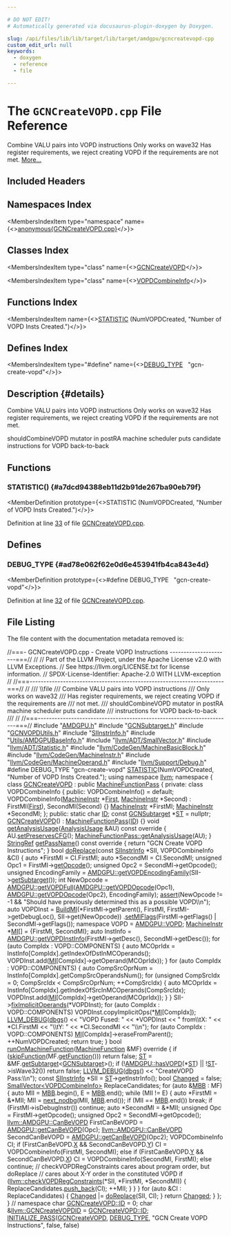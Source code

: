 ```yaml
---

# DO NOT EDIT!
# Automatically generated via docusaurus-plugin-doxygen by Doxygen.

slug: /api/files/lib/lib/target/lib/target/amdgpu/gcncreatevopd-cpp
custom_edit_url: null
keywords:
  - doxygen
  - reference
  - file

---
```





# The `GCNCreateVOPD.cpp` File Reference

<DoxygenPage pluginConfig={pluginConfig}>

Combine VALU pairs into VOPD instructions Only works on wave32 Has register requirements, we reject creating VOPD if the requirements are not met. <a href="#details">More...</a>

## Included Headers

<IncludesList>
<IncludesListItem
  filePath="AMDGPU.h"
  permalink="/docs/api/files/lib/lib/target/lib/target/amdgpu/amdgpu-h"
  isLocal="true" />
<IncludesListItem
  filePath="GCNSubtarget.h"
  permalink="/docs/api/files/lib/lib/target/lib/target/amdgpu/gcnsubtarget-h"
  isLocal="true" />
<IncludesListItem
  filePath="GCNVOPDUtils.h"
  permalink="/docs/api/files/lib/lib/target/lib/target/amdgpu/gcnvopdutils-h"
  isLocal="true" />
<IncludesListItem
  filePath="SIInstrInfo.h"
  permalink="/docs/api/files/lib/lib/target/lib/target/amdgpu/siinstrinfo-h"
  isLocal="true" />
<IncludesListItem
  filePath="Utils/AMDGPUBaseInfo.h"
  permalink="/docs/api/files/lib/lib/target/lib/target/amdgpu/lib/target/amdgpu/utils/amdgpubaseinfo-h"
  isLocal="true" />
<IncludesListItem
  filePath="llvm/ADT/SmallVector.h"
  permalink="/docs/api/files/include/include/llvm/include/llvm/adt/smallvector-h"
  isLocal="true" />
<IncludesListItem
  filePath="llvm/ADT/Statistic.h"
  permalink="/docs/api/files/include/include/llvm/include/llvm/adt/statistic-h"
  isLocal="true" />
<IncludesListItem
  filePath="llvm/CodeGen/MachineBasicBlock.h"
  permalink="/docs/api/files/include/include/llvm/include/llvm/codegen/machinebasicblock-h"
  isLocal="true" />
<IncludesListItem
  filePath="llvm/CodeGen/MachineInstr.h"
  permalink="/docs/api/files/include/include/llvm/include/llvm/codegen/machineinstr-h"
  isLocal="true" />
<IncludesListItem
  filePath="llvm/CodeGen/MachineOperand.h"
  permalink="/docs/api/files/include/include/llvm/include/llvm/codegen/machineoperand-h"
  isLocal="true" />
<IncludesListItem
  filePath="llvm/Support/Debug.h"
  permalink="/docs/api/files/include/include/llvm/include/llvm/support/debug-h"
  isLocal="true" />
</IncludesList>

## Namespaces Index

<MembersIndex>

<MembersIndexItem
  type="namespace"
  name={<><a href="/docs/api/namespaces/anonymous-gcncreatevopd-cpp-">anonymous&#123;GCNCreateVOPD.cpp&#125;</a></>}>
</MembersIndexItem>

</MembersIndex>

## Classes Index

<MembersIndex>

<MembersIndexItem
  type="class"
  name={<><a href="/docs/api/classes/anonymous-namespace-gcncreatevopd-cpp-/gcncreatevopd">GCNCreateVOPD</a></>}>
</MembersIndexItem>

<MembersIndexItem
  type="class"
  name={<><a href="/docs/api/classes/anonymous-namespace-gcncreatevopd-cpp-/gcncreatevopd/vopdcombineinfo">VOPDCombineInfo</a></>}>
</MembersIndexItem>

</MembersIndex>

## Functions Index

<MembersIndex>

<MembersIndexItem
  name={<><a href="#a7dcd94388eb11d2b91de267ba90eb79f">STATISTIC</a> (NumVOPDCreated, &quot;Number of VOPD Insts Created.&quot;)</>}>
</MembersIndexItem>

</MembersIndex>

## Defines Index

<MembersIndex>

<MembersIndexItem
  type="#define"
  name={<><a href="#ad78e062f62e0d6e453941fb4ca843e4d">DEBUG&#95;TYPE</a>&nbsp;&nbsp;&nbsp;&quot;gcn-create-vopd&quot;</>}>
</MembersIndexItem>

</MembersIndex>

## Description {#details}

Combine VALU pairs into VOPD instructions Only works on wave32 Has register requirements, we reject creating VOPD if the requirements are not met.

shouldCombineVOPD mutator in postRA machine scheduler puts candidate instructions for VOPD back-to-back

<SectionDefinition>

## Functions

### STATISTIC() {#a7dcd94388eb11d2b91de267ba90eb79f}

<MemberDefinition
  prototype={<>STATISTIC (NumVOPDCreated, &quot;Number of VOPD Insts Created.&quot;)</>}>

Definition at line <a href="#l00033">33</a> of file <a href="/docs/api/files/lib/lib/target/lib/target/amdgpu/gcncreatevopd-cpp">GCNCreateVOPD.cpp</a>.
</MemberDefinition>

</SectionDefinition>

<SectionDefinition>

## Defines

### DEBUG&#95;TYPE {#ad78e062f62e0d6e453941fb4ca843e4d}

<MemberDefinition
  prototype={<>#define DEBUG&#95;TYPE&nbsp;&nbsp;&nbsp;&quot;gcn-create-vopd&quot;</>}>

Definition at line <a href="#l00032">32</a> of file <a href="/docs/api/files/lib/lib/target/lib/target/amdgpu/gcncreatevopd-cpp">GCNCreateVOPD.cpp</a>.
</MemberDefinition>

</SectionDefinition>

## File Listing

The file content with the documentation metadata removed is:

<ProgramListing>

<Link id="l00001" /><CodeLine lineNumber="1"><Highlight kind="comment">//===- GCNCreateVOPD.cpp - Create VOPD Instructions ----------------------===//</Highlight><Highlight kind="normal"></Highlight></CodeLine>
<Link id="l00002" /><CodeLine lineNumber="2"><Highlight kind="normal"></Highlight><Highlight kind="comment">//</Highlight><Highlight kind="normal"></Highlight></CodeLine>
<Link id="l00003" /><CodeLine lineNumber="3"><Highlight kind="normal"></Highlight><Highlight kind="comment">// Part of the LLVM Project, under the Apache License v2.0 with LLVM Exceptions.</Highlight><Highlight kind="normal"></Highlight></CodeLine>
<Link id="l00004" /><CodeLine lineNumber="4"><Highlight kind="normal"></Highlight><Highlight kind="comment">// See https://llvm.org/LICENSE.txt for license information.</Highlight><Highlight kind="normal"></Highlight></CodeLine>
<Link id="l00005" /><CodeLine lineNumber="5"><Highlight kind="normal"></Highlight><Highlight kind="comment">// SPDX-License-Identifier: Apache-2.0 WITH LLVM-exception</Highlight><Highlight kind="normal"></Highlight></CodeLine>
<Link id="l00006" /><CodeLine lineNumber="6"><Highlight kind="normal"></Highlight><Highlight kind="comment">//</Highlight><Highlight kind="normal"></Highlight></CodeLine>
<Link id="l00007" /><CodeLine lineNumber="7"><Highlight kind="normal"></Highlight><Highlight kind="comment">//===----------------------------------------------------------------------===//</Highlight><Highlight kind="normal"></Highlight></CodeLine>
<Link id="l00008" /><CodeLine lineNumber="8"><Highlight kind="normal"></Highlight><Highlight kind="comment">//</Highlight><Highlight kind="comment"></Highlight></CodeLine>
<Link id="l00009" /><CodeLine lineNumber="9"><Highlight kind="comment">/// \\file</Highlight></CodeLine>
<Link id="l00010" /><CodeLine lineNumber="10"><Highlight kind="comment">/// Combine VALU pairs into VOPD instructions</Highlight></CodeLine>
<Link id="l00011" /><CodeLine lineNumber="11"><Highlight kind="comment">/// Only works on wave32</Highlight></CodeLine>
<Link id="l00012" /><CodeLine lineNumber="12"><Highlight kind="comment">/// Has register requirements, we reject creating VOPD if the requirements are</Highlight></CodeLine>
<Link id="l00013" /><CodeLine lineNumber="13"><Highlight kind="comment">/// not met.</Highlight></CodeLine>
<Link id="l00014" /><CodeLine lineNumber="14"><Highlight kind="comment">/// shouldCombineVOPD mutator in postRA machine scheduler puts candidate</Highlight></CodeLine>
<Link id="l00015" /><CodeLine lineNumber="15"><Highlight kind="comment">/// instructions for VOPD back-to-back</Highlight></CodeLine>
<Link id="l00016" /><CodeLine lineNumber="16"><Highlight kind="comment">///</Highlight><Highlight kind="normal"></Highlight></CodeLine>
<Link id="l00017" /><CodeLine lineNumber="17"><Highlight kind="normal"></Highlight><Highlight kind="comment">//</Highlight><Highlight kind="normal"></Highlight></CodeLine>
<Link id="l00018" /><CodeLine lineNumber="18"><Highlight kind="normal"></Highlight><Highlight kind="comment">//===----------------------------------------------------------------------===//</Highlight><Highlight kind="normal"></Highlight></CodeLine>
<Link id="l00019" /><CodeLine lineNumber="19"><Highlight kind="normal"></Highlight></CodeLine>
<Link id="l00020" /><CodeLine lineNumber="20"><Highlight kind="normal"></Highlight><Highlight kind="preprocessor">#include &quot;<a href="/docs/api/files/lib/lib/target/lib/target/amdgpu/amdgpu-h">AMDGPU.h</a>&quot;</Highlight><Highlight kind="normal"></Highlight></CodeLine>
<Link id="l00021" /><CodeLine lineNumber="21"><Highlight kind="normal"></Highlight><Highlight kind="preprocessor">#include &quot;<a href="/docs/api/files/lib/lib/target/lib/target/amdgpu/gcnsubtarget-h">GCNSubtarget.h</a>&quot;</Highlight><Highlight kind="normal"></Highlight></CodeLine>
<Link id="l00022" /><CodeLine lineNumber="22"><Highlight kind="normal"></Highlight><Highlight kind="preprocessor">#include &quot;<a href="/docs/api/files/lib/lib/target/lib/target/amdgpu/gcnvopdutils-h">GCNVOPDUtils.h</a>&quot;</Highlight><Highlight kind="normal"></Highlight></CodeLine>
<Link id="l00023" /><CodeLine lineNumber="23"><Highlight kind="normal"></Highlight><Highlight kind="preprocessor">#include &quot;<a href="/docs/api/files/lib/lib/target/lib/target/amdgpu/siinstrinfo-h">SIInstrInfo.h</a>&quot;</Highlight><Highlight kind="normal"></Highlight></CodeLine>
<Link id="l00024" /><CodeLine lineNumber="24"><Highlight kind="normal"></Highlight><Highlight kind="preprocessor">#include &quot;<a href="/docs/api/files/lib/lib/target/lib/target/amdgpu/lib/target/amdgpu/utils/amdgpubaseinfo-h">Utils/AMDGPUBaseInfo.h</a>&quot;</Highlight><Highlight kind="normal"></Highlight></CodeLine>
<Link id="l00025" /><CodeLine lineNumber="25"><Highlight kind="normal"></Highlight><Highlight kind="preprocessor">#include &quot;<a href="/docs/api/files/include/include/llvm/include/llvm/adt/smallvector-h">llvm/ADT/SmallVector.h</a>&quot;</Highlight><Highlight kind="normal"></Highlight></CodeLine>
<Link id="l00026" /><CodeLine lineNumber="26"><Highlight kind="normal"></Highlight><Highlight kind="preprocessor">#include &quot;<a href="/docs/api/files/include/include/llvm/include/llvm/adt/statistic-h">llvm/ADT/Statistic.h</a>&quot;</Highlight><Highlight kind="normal"></Highlight></CodeLine>
<Link id="l00027" /><CodeLine lineNumber="27"><Highlight kind="normal"></Highlight><Highlight kind="preprocessor">#include &quot;<a href="/docs/api/files/include/include/llvm/include/llvm/codegen/machinebasicblock-h">llvm/CodeGen/MachineBasicBlock.h</a>&quot;</Highlight><Highlight kind="normal"></Highlight></CodeLine>
<Link id="l00028" /><CodeLine lineNumber="28"><Highlight kind="normal"></Highlight><Highlight kind="preprocessor">#include &quot;<a href="/docs/api/files/include/include/llvm/include/llvm/codegen/machineinstr-h">llvm/CodeGen/MachineInstr.h</a>&quot;</Highlight><Highlight kind="normal"></Highlight></CodeLine>
<Link id="l00029" /><CodeLine lineNumber="29"><Highlight kind="normal"></Highlight><Highlight kind="preprocessor">#include &quot;<a href="/docs/api/files/include/include/llvm/include/llvm/codegen/machineoperand-h">llvm/CodeGen/MachineOperand.h</a>&quot;</Highlight><Highlight kind="normal"></Highlight></CodeLine>
<Link id="l00030" /><CodeLine lineNumber="30"><Highlight kind="normal"></Highlight><Highlight kind="preprocessor">#include &quot;<a href="/docs/api/files/include/include/llvm/include/llvm/support/debug-h">llvm/Support/Debug.h</a>&quot;</Highlight><Highlight kind="normal"></Highlight></CodeLine>
<Link id="l00031" /><CodeLine lineNumber="31"><Highlight kind="normal"></Highlight></CodeLine>
<Link id="l00032" /><CodeLine lineNumber="32" lineLink="#ad78e062f62e0d6e453941fb4ca843e4d"><Highlight kind="normal"></Highlight><Highlight kind="preprocessor">#define DEBUG&#95;TYPE &quot;gcn-create-vopd&quot;</Highlight><Highlight kind="normal"></Highlight></CodeLine>
<Link id="l00033" /><CodeLine lineNumber="33" lineLink="#a7dcd94388eb11d2b91de267ba90eb79f"><Highlight kind="normal"><a href="/docs/api/files/include/include/llvm/include/llvm/adt/statistic-h/#ad6117415b93e5675d5a6c8e1855b3b2f">STATISTIC</a>(NumVOPDCreated, </Highlight><Highlight kind="stringliteral">&quot;Number of VOPD Insts Created.&quot;</Highlight><Highlight kind="normal">);</Highlight></CodeLine>
<Link id="l00034" /><CodeLine lineNumber="34"><Highlight kind="normal"></Highlight></CodeLine>
<Link id="l00035" /><CodeLine lineNumber="35"><Highlight kind="normal"></Highlight><Highlight kind="keyword">using namespace </Highlight><Highlight kind="normal"><a href="/docs/api/namespaces/llvm">llvm</a>;</Highlight></CodeLine>
<Link id="l00036" /><CodeLine lineNumber="36"><Highlight kind="normal"></Highlight></CodeLine>
<Link id="l00037" /><CodeLine lineNumber="37" lineLink="/docs/api/namespaces/anonymous-gcncreatevopd-cpp-"><Highlight kind="normal"></Highlight><Highlight kind="keyword">namespace </Highlight><Highlight kind="normal">&#123;</Highlight></CodeLine>
<Link id="l00038" /><CodeLine lineNumber="38"><Highlight kind="normal"></Highlight></CodeLine>
<Link id="l00039" /><CodeLine lineNumber="39" lineLink="/docs/api/classes/anonymous-namespace-gcncreatevopd-cpp-/gcncreatevopd"><Highlight kind="normal"></Highlight><Highlight kind="keyword">class </Highlight><Highlight kind="normal"><a href="/docs/api/classes/anonymous-namespace-gcncreatevopd-cpp-/gcncreatevopd/#add80bfcdf91e74b9f9d0b3ac2a498dbe">GCNCreateVOPD</a> : </Highlight><Highlight kind="keyword">public</Highlight><Highlight kind="normal"> <a href="/docs/api/classes/llvm/machinefunctionpass/#a29c81d2386f4a727c6d33413807530c8">MachineFunctionPass</a> &#123;</Highlight></CodeLine>
<Link id="l00040" /><CodeLine lineNumber="40"><Highlight kind="normal"></Highlight><Highlight kind="keyword">private</Highlight><Highlight kind="normal">:</Highlight></CodeLine>
<Link id="l00041" /><CodeLine lineNumber="41"><Highlight kind="normal">    </Highlight><Highlight kind="keyword">class </Highlight><Highlight kind="normal">VOPDCombineInfo &#123;</Highlight></CodeLine>
<Link id="l00042" /><CodeLine lineNumber="42"><Highlight kind="normal">    </Highlight><Highlight kind="keyword">public</Highlight><Highlight kind="normal">:</Highlight></CodeLine>
<Link id="l00043" /><CodeLine lineNumber="43"><Highlight kind="normal">      VOPDCombineInfo() = </Highlight><Highlight kind="keywordflow">default</Highlight><Highlight kind="normal">;</Highlight></CodeLine>
<Link id="l00044" /><CodeLine lineNumber="44"><Highlight kind="normal">      VOPDCombineInfo(<a href="/docs/api/classes/llvm/machineinstr">MachineInstr</a> &#42;<a href="/docs/api/namespaces/llvm/#a9eb4f5b98b70ee4fab9614ed58282c1fa7fb55ed0b7a30342ba6da306428cae04">First</a>, <a href="/docs/api/classes/llvm/machineinstr">MachineInstr</a> &#42;Second)</Highlight></CodeLine>
<Link id="l00045" /><CodeLine lineNumber="45"><Highlight kind="normal">          : FirstMI(<a href="/docs/api/namespaces/llvm/#a9eb4f5b98b70ee4fab9614ed58282c1fa7fb55ed0b7a30342ba6da306428cae04">First</a>), SecondMI(Second) &#123;&#125;</Highlight></CodeLine>
<Link id="l00046" /><CodeLine lineNumber="46"><Highlight kind="normal"></Highlight></CodeLine>
<Link id="l00047" /><CodeLine lineNumber="47"><Highlight kind="normal">      <a href="/docs/api/classes/llvm/machineinstr">MachineInstr</a> &#42;FirstMI;</Highlight></CodeLine>
<Link id="l00048" /><CodeLine lineNumber="48"><Highlight kind="normal">      <a href="/docs/api/classes/llvm/machineinstr">MachineInstr</a> &#42;SecondMI;</Highlight></CodeLine>
<Link id="l00049" /><CodeLine lineNumber="49"><Highlight kind="normal">    &#125;;</Highlight></CodeLine>
<Link id="l00050" /><CodeLine lineNumber="50"><Highlight kind="normal"></Highlight></CodeLine>
<Link id="l00051" /><CodeLine lineNumber="51"><Highlight kind="normal"></Highlight><Highlight kind="keyword">public</Highlight><Highlight kind="normal">:</Highlight></CodeLine>
<Link id="l00052" /><CodeLine lineNumber="52" lineLink="/docs/api/classes/anonymous-namespace-gcncreatevopd-cpp-/gcncreatevopd/#a54226b19fa6d4421b6c4607b0b8d9d86"><Highlight kind="normal">  </Highlight><Highlight kind="keyword">static</Highlight><Highlight kind="normal"> </Highlight><Highlight kind="keywordtype">char</Highlight><Highlight kind="normal"> <a href="/docs/api/classes/anonymous-namespace-gcncreatevopd-cpp-/gcncreatevopd/#a54226b19fa6d4421b6c4607b0b8d9d86">ID</a>;</Highlight></CodeLine>
<Link id="l00053" /><CodeLine lineNumber="53" lineLink="/docs/api/classes/anonymous-namespace-gcncreatevopd-cpp-/gcncreatevopd/#a69658641e471ce126bc99def3d63207d"><Highlight kind="normal">  </Highlight><Highlight kind="keyword">const</Highlight><Highlight kind="normal"> <a href="/docs/api/classes/llvm/gcnsubtarget">GCNSubtarget</a> &#42;<a href="/docs/api/classes/anonymous-namespace-gcncreatevopd-cpp-/gcncreatevopd/#a69658641e471ce126bc99def3d63207d">ST</a> = </Highlight><Highlight kind="keyword">nullptr</Highlight><Highlight kind="normal">;</Highlight></CodeLine>
<Link id="l00054" /><CodeLine lineNumber="54"><Highlight kind="normal"></Highlight></CodeLine>
<Link id="l00055" /><CodeLine lineNumber="55" lineLink="/docs/api/classes/anonymous-namespace-gcncreatevopd-cpp-/gcncreatevopd/#add80bfcdf91e74b9f9d0b3ac2a498dbe"><Highlight kind="normal">  <a href="/docs/api/classes/anonymous-namespace-gcncreatevopd-cpp-/gcncreatevopd/#add80bfcdf91e74b9f9d0b3ac2a498dbe">GCNCreateVOPD</a>() : <a href="/docs/api/classes/llvm/machinefunctionpass/#a29c81d2386f4a727c6d33413807530c8">MachineFunctionPass</a>(<a href="/docs/api/classes/anonymous-namespace-gcncreatevopd-cpp-/gcncreatevopd/#a54226b19fa6d4421b6c4607b0b8d9d86">ID</a>) &#123;&#125;</Highlight></CodeLine>
<Link id="l00056" /><CodeLine lineNumber="56"><Highlight kind="normal"></Highlight></CodeLine>
<Link id="l00057" /><CodeLine lineNumber="57" lineLink="/docs/api/classes/anonymous-namespace-gcncreatevopd-cpp-/gcncreatevopd/#ae4c82190d5071dc67b65c0f8294a0388"><Highlight kind="normal">  </Highlight><Highlight kind="keywordtype">void</Highlight><Highlight kind="normal"> <a href="/docs/api/classes/anonymous-namespace-gcncreatevopd-cpp-/gcncreatevopd/#ae4c82190d5071dc67b65c0f8294a0388">getAnalysisUsage</a>(<a href="/docs/api/classes/llvm/analysisusage">AnalysisUsage</a> &amp;AU)</Highlight><Highlight kind="keyword"> const override </Highlight><Highlight kind="normal">&#123;</Highlight></CodeLine>
<Link id="l00058" /><CodeLine lineNumber="58"><Highlight kind="normal">    AU.<a href="/docs/api/classes/llvm/analysisusage/#af11a6ebf7ab3c388234cb6d5378439a3">setPreservesCFG</a>();</Highlight></CodeLine>
<Link id="l00059" /><CodeLine lineNumber="59"><Highlight kind="normal">    <a href="/docs/api/classes/llvm/machinefunctionpass/#a864fd57b4304ef933b3281d0ef85a88e">MachineFunctionPass::getAnalysisUsage</a>(AU);</Highlight></CodeLine>
<Link id="l00060" /><CodeLine lineNumber="60"><Highlight kind="normal">  &#125;</Highlight></CodeLine>
<Link id="l00061" /><CodeLine lineNumber="61"><Highlight kind="normal"></Highlight></CodeLine>
<Link id="l00062" /><CodeLine lineNumber="62" lineLink="/docs/api/classes/anonymous-namespace-gcncreatevopd-cpp-/gcncreatevopd/#aa315cce87cf7adf8195258b9ceeda99d"><Highlight kind="normal">  <a href="/docs/api/classes/llvm/stringref">StringRef</a> <a href="/docs/api/classes/anonymous-namespace-gcncreatevopd-cpp-/gcncreatevopd/#aa315cce87cf7adf8195258b9ceeda99d">getPassName</a>()</Highlight><Highlight kind="keyword"> const override </Highlight><Highlight kind="normal">&#123;</Highlight></CodeLine>
<Link id="l00063" /><CodeLine lineNumber="63"><Highlight kind="normal">    </Highlight><Highlight kind="keywordflow">return</Highlight><Highlight kind="normal"> </Highlight><Highlight kind="stringliteral">&quot;GCN Create VOPD Instructions&quot;</Highlight><Highlight kind="normal">;</Highlight></CodeLine>
<Link id="l00064" /><CodeLine lineNumber="64"><Highlight kind="normal">  &#125;</Highlight></CodeLine>
<Link id="l00065" /><CodeLine lineNumber="65"><Highlight kind="normal"></Highlight></CodeLine>
<Link id="l00066" /><CodeLine lineNumber="66" lineLink="/docs/api/classes/anonymous-namespace-gcncreatevopd-cpp-/gcncreatevopd/#afc677780cbd237adfee6dd02bf20541f"><Highlight kind="normal">  </Highlight><Highlight kind="keywordtype">bool</Highlight><Highlight kind="normal"> <a href="/docs/api/classes/anonymous-namespace-gcncreatevopd-cpp-/gcncreatevopd/#afc677780cbd237adfee6dd02bf20541f">doReplace</a>(</Highlight><Highlight kind="keyword">const</Highlight><Highlight kind="normal"> <a href="/docs/api/classes/llvm/siinstrinfo">SIInstrInfo</a> &#42;SII, VOPDCombineInfo &amp;CI) &#123;</Highlight></CodeLine>
<Link id="l00067" /><CodeLine lineNumber="67"><Highlight kind="normal">    </Highlight><Highlight kind="keyword">auto</Highlight><Highlight kind="normal"> &#42;FirstMI = CI.FirstMI;</Highlight></CodeLine>
<Link id="l00068" /><CodeLine lineNumber="68"><Highlight kind="normal">    </Highlight><Highlight kind="keyword">auto</Highlight><Highlight kind="normal"> &#42;SecondMI = CI.SecondMI;</Highlight></CodeLine>
<Link id="l00069" /><CodeLine lineNumber="69"><Highlight kind="normal">    </Highlight><Highlight kind="keywordtype">unsigned</Highlight><Highlight kind="normal"> Opc1 = FirstMI-&gt;<a href="/docs/api/classes/llvm/machineinstr/#a0363204b5fbab08a46f5a7cd7f376f78">getOpcode</a>();</Highlight></CodeLine>
<Link id="l00070" /><CodeLine lineNumber="70"><Highlight kind="normal">    </Highlight><Highlight kind="keywordtype">unsigned</Highlight><Highlight kind="normal"> Opc2 = SecondMI-&gt;getOpcode();</Highlight></CodeLine>
<Link id="l00071" /><CodeLine lineNumber="71"><Highlight kind="normal">    </Highlight><Highlight kind="keywordtype">unsigned</Highlight><Highlight kind="normal"> EncodingFamily =</Highlight></CodeLine>
<Link id="l00072" /><CodeLine lineNumber="72"><Highlight kind="normal">        <a href="/docs/api/namespaces/llvm/amdgpu/#a650f83cf47bc47f9286b006e65eb4ba4">AMDGPU::getVOPDEncodingFamily</a>(SII-&gt;<a href="/docs/api/classes/llvm/siinstrinfo/#a6e46b1324c854b961e52b00f4d16573c">getSubtarget</a>());</Highlight></CodeLine>
<Link id="l00073" /><CodeLine lineNumber="73"><Highlight kind="normal">    </Highlight><Highlight kind="keywordtype">int</Highlight><Highlight kind="normal"> NewOpcode =</Highlight></CodeLine>
<Link id="l00074" /><CodeLine lineNumber="74"><Highlight kind="normal">        <a href="/docs/api/namespaces/llvm/amdgpu/#a72741e790a9064b40d5668e79d8fc38a">AMDGPU::getVOPDFull</a>(<a href="/docs/api/namespaces/llvm/amdgpu/#a5079de0e4b3493921d87dcee10f44253">AMDGPU::getVOPDOpcode</a>(Opc1),</Highlight></CodeLine>
<Link id="l00075" /><CodeLine lineNumber="75"><Highlight kind="normal">                            <a href="/docs/api/namespaces/llvm/amdgpu/#a5079de0e4b3493921d87dcee10f44253">AMDGPU::getVOPDOpcode</a>(Opc2), EncodingFamily);</Highlight></CodeLine>
<Link id="l00076" /><CodeLine lineNumber="76"><Highlight kind="normal">    <a href="/docs/api/files/lib/lib/target/lib/target/amdgpu/silowercontrolflow-cpp/#a4868c5d81c5ccc98c47aeab6244346a0">assert</a>(NewOpcode != -1 &amp;&amp;</Highlight></CodeLine>
<Link id="l00077" /><CodeLine lineNumber="77"><Highlight kind="normal">           </Highlight><Highlight kind="stringliteral">&quot;Should have previously determined this as a possible VOPD\\n&quot;</Highlight><Highlight kind="normal">);</Highlight></CodeLine>
<Link id="l00078" /><CodeLine lineNumber="78"><Highlight kind="normal"></Highlight></CodeLine>
<Link id="l00079" /><CodeLine lineNumber="79"><Highlight kind="normal">    </Highlight><Highlight kind="keyword">auto</Highlight><Highlight kind="normal"> VOPDInst = <a href="/docs/api/namespaces/llvm/#a17e04afcf0c5efeb0eb6a9a45287b5e4">BuildMI</a>(&#42;FirstMI-&gt;getParent(), FirstMI,</Highlight></CodeLine>
<Link id="l00080" /><CodeLine lineNumber="80"><Highlight kind="normal">                            FirstMI-&gt;getDebugLoc(), SII-&gt;get(NewOpcode))</Highlight></CodeLine>
<Link id="l00081" /><CodeLine lineNumber="81"><Highlight kind="normal">                        .<a href="/docs/api/classes/llvm/machineinstrbuilder/#adf25b569ca308aacc819a2331626ed5d">setMIFlags</a>(FirstMI-&gt;getFlags() | SecondMI-&gt;getFlags());</Highlight></CodeLine>
<Link id="l00082" /><CodeLine lineNumber="82"><Highlight kind="normal"></Highlight></CodeLine>
<Link id="l00083" /><CodeLine lineNumber="83"><Highlight kind="normal">    </Highlight><Highlight kind="keyword">namespace </Highlight><Highlight kind="normal">VOPD = <a href="/docs/api/namespaces/llvm/amdgpu/vopd">AMDGPU::VOPD</a>;</Highlight></CodeLine>
<Link id="l00084" /><CodeLine lineNumber="84"><Highlight kind="normal">    <a href="/docs/api/classes/llvm/machineinstr">MachineInstr</a> &#42;<a href="/docs/api/files/lib/lib/codegen/lib/codegen/globalisel/irtranslator-cpp/#abe44dfdea65b4f7e11e0a608ab708b76">MI</a>&#91;&#93; = &#123;FirstMI, SecondMI&#125;;</Highlight></CodeLine>
<Link id="l00085" /><CodeLine lineNumber="85"><Highlight kind="normal">    </Highlight><Highlight kind="keyword">auto</Highlight><Highlight kind="normal"> InstInfo =</Highlight></CodeLine>
<Link id="l00086" /><CodeLine lineNumber="86"><Highlight kind="normal">        <a href="/docs/api/namespaces/llvm/amdgpu/#ac8cf6481479c40f15c819868c13c7d97">AMDGPU::getVOPDInstInfo</a>(FirstMI-&gt;getDesc(), SecondMI-&gt;getDesc());</Highlight></CodeLine>
<Link id="l00087" /><CodeLine lineNumber="87"><Highlight kind="normal"></Highlight></CodeLine>
<Link id="l00088" /><CodeLine lineNumber="88"><Highlight kind="normal">    </Highlight><Highlight kind="keywordflow">for</Highlight><Highlight kind="normal"> (</Highlight><Highlight kind="keyword">auto</Highlight><Highlight kind="normal"> CompIdx : VOPD::COMPONENTS) &#123;</Highlight></CodeLine>
<Link id="l00089" /><CodeLine lineNumber="89"><Highlight kind="normal">      </Highlight><Highlight kind="keyword">auto</Highlight><Highlight kind="normal"> MCOprIdx = InstInfo&#91;CompIdx&#93;.getIndexOfDstInMCOperands();</Highlight></CodeLine>
<Link id="l00090" /><CodeLine lineNumber="90"><Highlight kind="normal">      VOPDInst.add(<a href="/docs/api/files/lib/lib/codegen/lib/codegen/globalisel/irtranslator-cpp/#abe44dfdea65b4f7e11e0a608ab708b76">MI</a>&#91;CompIdx&#93;-&gt;getOperand(MCOprIdx));</Highlight></CodeLine>
<Link id="l00091" /><CodeLine lineNumber="91"><Highlight kind="normal">    &#125;</Highlight></CodeLine>
<Link id="l00092" /><CodeLine lineNumber="92"><Highlight kind="normal"></Highlight></CodeLine>
<Link id="l00093" /><CodeLine lineNumber="93"><Highlight kind="normal">    </Highlight><Highlight kind="keywordflow">for</Highlight><Highlight kind="normal"> (</Highlight><Highlight kind="keyword">auto</Highlight><Highlight kind="normal"> CompIdx : VOPD::COMPONENTS) &#123;</Highlight></CodeLine>
<Link id="l00094" /><CodeLine lineNumber="94"><Highlight kind="normal">      </Highlight><Highlight kind="keyword">auto</Highlight><Highlight kind="normal"> CompSrcOprNum = InstInfo&#91;CompIdx&#93;.getCompSrcOperandsNum();</Highlight></CodeLine>
<Link id="l00095" /><CodeLine lineNumber="95"><Highlight kind="normal">      </Highlight><Highlight kind="keywordflow">for</Highlight><Highlight kind="normal"> (</Highlight><Highlight kind="keywordtype">unsigned</Highlight><Highlight kind="normal"> CompSrcIdx = 0; CompSrcIdx &lt; CompSrcOprNum; ++CompSrcIdx) &#123;</Highlight></CodeLine>
<Link id="l00096" /><CodeLine lineNumber="96"><Highlight kind="normal">        </Highlight><Highlight kind="keyword">auto</Highlight><Highlight kind="normal"> MCOprIdx = InstInfo&#91;CompIdx&#93;.getIndexOfSrcInMCOperands(CompSrcIdx);</Highlight></CodeLine>
<Link id="l00097" /><CodeLine lineNumber="97"><Highlight kind="normal">        VOPDInst.add(<a href="/docs/api/files/lib/lib/codegen/lib/codegen/globalisel/irtranslator-cpp/#abe44dfdea65b4f7e11e0a608ab708b76">MI</a>&#91;CompIdx&#93;-&gt;getOperand(MCOprIdx));</Highlight></CodeLine>
<Link id="l00098" /><CodeLine lineNumber="98"><Highlight kind="normal">      &#125;</Highlight></CodeLine>
<Link id="l00099" /><CodeLine lineNumber="99"><Highlight kind="normal">    &#125;</Highlight></CodeLine>
<Link id="l00100" /><CodeLine lineNumber="100"><Highlight kind="normal"></Highlight></CodeLine>
<Link id="l00101" /><CodeLine lineNumber="101"><Highlight kind="normal">    SII-&gt;<a href="/docs/api/classes/llvm/siinstrinfo/#ac76905a82cf568afc14dd95691c867f0">fixImplicitOperands</a>(&#42;VOPDInst);</Highlight></CodeLine>
<Link id="l00102" /><CodeLine lineNumber="102"><Highlight kind="normal">    </Highlight><Highlight kind="keywordflow">for</Highlight><Highlight kind="normal"> (</Highlight><Highlight kind="keyword">auto</Highlight><Highlight kind="normal"> CompIdx : VOPD::COMPONENTS)</Highlight></CodeLine>
<Link id="l00103" /><CodeLine lineNumber="103"><Highlight kind="normal">      VOPDInst.copyImplicitOps(&#42;<a href="/docs/api/files/lib/lib/codegen/lib/codegen/globalisel/irtranslator-cpp/#abe44dfdea65b4f7e11e0a608ab708b76">MI</a>&#91;CompIdx&#93;);</Highlight></CodeLine>
<Link id="l00104" /><CodeLine lineNumber="104"><Highlight kind="normal"></Highlight></CodeLine>
<Link id="l00105" /><CodeLine lineNumber="105"><Highlight kind="normal">    <a href="/docs/api/files/include/include/llvm/include/llvm/support/debug-h/#a196897517069dda1bdb549e24468f7d7">LLVM&#95;DEBUG</a>(<a href="/docs/api/namespaces/llvm/#a7c46c742c31be54870e2038048e6b391">dbgs</a>() &lt;&lt; </Highlight><Highlight kind="stringliteral">&quot;VOPD Fused: &quot;</Highlight><Highlight kind="normal"> &lt;&lt; &#42;VOPDInst &lt;&lt; </Highlight><Highlight kind="stringliteral">&quot; from\\tX: &quot;</Highlight><Highlight kind="normal"></Highlight></CodeLine>
<Link id="l00106" /><CodeLine lineNumber="106"><Highlight kind="normal">                      &lt;&lt; &#42;CI.FirstMI &lt;&lt; </Highlight><Highlight kind="stringliteral">&quot;\\tY: &quot;</Highlight><Highlight kind="normal"> &lt;&lt; &#42;CI.SecondMI &lt;&lt; </Highlight><Highlight kind="stringliteral">&quot;\\n&quot;</Highlight><Highlight kind="normal">);</Highlight></CodeLine>
<Link id="l00107" /><CodeLine lineNumber="107"><Highlight kind="normal"></Highlight></CodeLine>
<Link id="l00108" /><CodeLine lineNumber="108"><Highlight kind="normal">    </Highlight><Highlight kind="keywordflow">for</Highlight><Highlight kind="normal"> (</Highlight><Highlight kind="keyword">auto</Highlight><Highlight kind="normal"> CompIdx : VOPD::COMPONENTS)</Highlight></CodeLine>
<Link id="l00109" /><CodeLine lineNumber="109"><Highlight kind="normal">      <a href="/docs/api/files/lib/lib/codegen/lib/codegen/globalisel/irtranslator-cpp/#abe44dfdea65b4f7e11e0a608ab708b76">MI</a>&#91;CompIdx&#93;-&gt;eraseFromParent();</Highlight></CodeLine>
<Link id="l00110" /><CodeLine lineNumber="110"><Highlight kind="normal"></Highlight></CodeLine>
<Link id="l00111" /><CodeLine lineNumber="111"><Highlight kind="normal">    ++NumVOPDCreated;</Highlight></CodeLine>
<Link id="l00112" /><CodeLine lineNumber="112"><Highlight kind="normal">    </Highlight><Highlight kind="keywordflow">return</Highlight><Highlight kind="normal"> </Highlight><Highlight kind="keyword">true</Highlight><Highlight kind="normal">;</Highlight></CodeLine>
<Link id="l00113" /><CodeLine lineNumber="113"><Highlight kind="normal">  &#125;</Highlight></CodeLine>
<Link id="l00114" /><CodeLine lineNumber="114"><Highlight kind="normal"></Highlight></CodeLine>
<Link id="l00115" /><CodeLine lineNumber="115" lineLink="/docs/api/classes/anonymous-namespace-gcncreatevopd-cpp-/gcncreatevopd/#adf788b42829ee3420f6efa016dd27281"><Highlight kind="normal">  </Highlight><Highlight kind="keywordtype">bool</Highlight><Highlight kind="normal"> <a href="/docs/api/classes/anonymous-namespace-gcncreatevopd-cpp-/gcncreatevopd/#adf788b42829ee3420f6efa016dd27281">runOnMachineFunction</a>(<a href="/docs/api/classes/llvm/machinefunction">MachineFunction</a> &amp;MF)</Highlight><Highlight kind="keyword"> override </Highlight><Highlight kind="normal">&#123;</Highlight></CodeLine>
<Link id="l00116" /><CodeLine lineNumber="116"><Highlight kind="normal">    </Highlight><Highlight kind="keywordflow">if</Highlight><Highlight kind="normal"> (<a href="/docs/api/classes/llvm/functionpass/#af9f5f511d75e16f09a5520cb9444cfa8">skipFunction</a>(MF.<a href="/docs/api/classes/llvm/machinefunction/#a977ddce262de45c645be23d951066351">getFunction</a>()))</Highlight></CodeLine>
<Link id="l00117" /><CodeLine lineNumber="117"><Highlight kind="normal">      </Highlight><Highlight kind="keywordflow">return</Highlight><Highlight kind="normal"> </Highlight><Highlight kind="keyword">false</Highlight><Highlight kind="normal">;</Highlight></CodeLine>
<Link id="l00118" /><CodeLine lineNumber="118"><Highlight kind="normal">    <a href="/docs/api/classes/anonymous-namespace-gcncreatevopd-cpp-/gcncreatevopd/#a69658641e471ce126bc99def3d63207d">ST</a> = &amp;MF.<a href="/docs/api/classes/llvm/machinefunction/#a3825368aca2bc1550d173660df4da6a6">getSubtarget</a>&lt;<a href="/docs/api/classes/llvm/gcnsubtarget">GCNSubtarget</a>&gt;();</Highlight></CodeLine>
<Link id="l00119" /><CodeLine lineNumber="119"><Highlight kind="normal">    </Highlight><Highlight kind="keywordflow">if</Highlight><Highlight kind="normal"> (!<a href="/docs/api/namespaces/llvm/amdgpu/#af277efe76de2cd454da028d38646f2b5">AMDGPU::hasVOPD</a>(&#42;<a href="/docs/api/classes/anonymous-namespace-gcncreatevopd-cpp-/gcncreatevopd/#a69658641e471ce126bc99def3d63207d">ST</a>) || !<a href="/docs/api/classes/anonymous-namespace-gcncreatevopd-cpp-/gcncreatevopd/#a69658641e471ce126bc99def3d63207d">ST</a>-&gt;isWave32())</Highlight></CodeLine>
<Link id="l00120" /><CodeLine lineNumber="120"><Highlight kind="normal">      </Highlight><Highlight kind="keywordflow">return</Highlight><Highlight kind="normal"> </Highlight><Highlight kind="keyword">false</Highlight><Highlight kind="normal">;</Highlight></CodeLine>
<Link id="l00121" /><CodeLine lineNumber="121"><Highlight kind="normal">    <a href="/docs/api/files/include/include/llvm/include/llvm/support/debug-h/#a196897517069dda1bdb549e24468f7d7">LLVM&#95;DEBUG</a>(<a href="/docs/api/namespaces/llvm/#a7c46c742c31be54870e2038048e6b391">dbgs</a>() &lt;&lt; </Highlight><Highlight kind="stringliteral">&quot;CreateVOPD Pass:\\n&quot;</Highlight><Highlight kind="normal">);</Highlight></CodeLine>
<Link id="l00122" /><CodeLine lineNumber="122"><Highlight kind="normal"></Highlight></CodeLine>
<Link id="l00123" /><CodeLine lineNumber="123"><Highlight kind="normal">    </Highlight><Highlight kind="keyword">const</Highlight><Highlight kind="normal"> <a href="/docs/api/classes/llvm/siinstrinfo">SIInstrInfo</a> &#42;SII = <a href="/docs/api/classes/anonymous-namespace-gcncreatevopd-cpp-/gcncreatevopd/#a69658641e471ce126bc99def3d63207d">ST</a>-&gt;getInstrInfo();</Highlight></CodeLine>
<Link id="l00124" /><CodeLine lineNumber="124"><Highlight kind="normal">    </Highlight><Highlight kind="keywordtype">bool</Highlight><Highlight kind="normal"> <a href="/docs/api/groups/arcopt/#gaa57b1a4e6a1c79233913139635169cf1">Changed</a> = </Highlight><Highlight kind="keyword">false</Highlight><Highlight kind="normal">;</Highlight></CodeLine>
<Link id="l00125" /><CodeLine lineNumber="125"><Highlight kind="normal"></Highlight></CodeLine>
<Link id="l00126" /><CodeLine lineNumber="126"><Highlight kind="normal">    <a href="/docs/api/classes/llvm/smallvector">SmallVector&lt;VOPDCombineInfo&gt;</a> ReplaceCandidates;</Highlight></CodeLine>
<Link id="l00127" /><CodeLine lineNumber="127"><Highlight kind="normal"></Highlight></CodeLine>
<Link id="l00128" /><CodeLine lineNumber="128"><Highlight kind="normal">    </Highlight><Highlight kind="keywordflow">for</Highlight><Highlight kind="normal"> (</Highlight><Highlight kind="keyword">auto</Highlight><Highlight kind="normal"> &amp;<a href="/docs/api/files/lib/lib/target/lib/target/arm/armslshardening-cpp/#a5958512eae2979bd2eb383977996a600">MBB</a> : MF) &#123;</Highlight></CodeLine>
<Link id="l00129" /><CodeLine lineNumber="129"><Highlight kind="normal">      </Highlight><Highlight kind="keyword">auto</Highlight><Highlight kind="normal"> MII = <a href="/docs/api/files/lib/lib/target/lib/target/arm/armslshardening-cpp/#a5958512eae2979bd2eb383977996a600">MBB</a>.begin(), E = <a href="/docs/api/files/lib/lib/target/lib/target/arm/armslshardening-cpp/#a5958512eae2979bd2eb383977996a600">MBB</a>.end();</Highlight></CodeLine>
<Link id="l00130" /><CodeLine lineNumber="130"><Highlight kind="normal">      </Highlight><Highlight kind="keywordflow">while</Highlight><Highlight kind="normal"> (MII != E) &#123;</Highlight></CodeLine>
<Link id="l00131" /><CodeLine lineNumber="131"><Highlight kind="normal">        </Highlight><Highlight kind="keyword">auto</Highlight><Highlight kind="normal"> &#42;FirstMI = &amp;&#42;MII;</Highlight></CodeLine>
<Link id="l00132" /><CodeLine lineNumber="132"><Highlight kind="normal">        MII = <a href="/docs/api/namespaces/llvm/#a0270bdca4aeb43f39bf91c900a398057">next&#95;nodbg</a>(MII, <a href="/docs/api/files/lib/lib/target/lib/target/arm/armslshardening-cpp/#a5958512eae2979bd2eb383977996a600">MBB</a>.end());</Highlight></CodeLine>
<Link id="l00133" /><CodeLine lineNumber="133"><Highlight kind="normal">        </Highlight><Highlight kind="keywordflow">if</Highlight><Highlight kind="normal"> (MII == <a href="/docs/api/files/lib/lib/target/lib/target/arm/armslshardening-cpp/#a5958512eae2979bd2eb383977996a600">MBB</a>.end())</Highlight></CodeLine>
<Link id="l00134" /><CodeLine lineNumber="134"><Highlight kind="normal">          </Highlight><Highlight kind="keywordflow">break</Highlight><Highlight kind="normal">;</Highlight></CodeLine>
<Link id="l00135" /><CodeLine lineNumber="135"><Highlight kind="normal">        </Highlight><Highlight kind="keywordflow">if</Highlight><Highlight kind="normal"> (FirstMI-&gt;isDebugInstr())</Highlight></CodeLine>
<Link id="l00136" /><CodeLine lineNumber="136"><Highlight kind="normal">          </Highlight><Highlight kind="keywordflow">continue</Highlight><Highlight kind="normal">;</Highlight></CodeLine>
<Link id="l00137" /><CodeLine lineNumber="137"><Highlight kind="normal">        </Highlight><Highlight kind="keyword">auto</Highlight><Highlight kind="normal"> &#42;SecondMI = &amp;&#42;MII;</Highlight></CodeLine>
<Link id="l00138" /><CodeLine lineNumber="138"><Highlight kind="normal">        </Highlight><Highlight kind="keywordtype">unsigned</Highlight><Highlight kind="normal"> Opc = FirstMI-&gt;getOpcode();</Highlight></CodeLine>
<Link id="l00139" /><CodeLine lineNumber="139"><Highlight kind="normal">        </Highlight><Highlight kind="keywordtype">unsigned</Highlight><Highlight kind="normal"> Opc2 = SecondMI-&gt;getOpcode();</Highlight></CodeLine>
<Link id="l00140" /><CodeLine lineNumber="140"><Highlight kind="normal">        <a href="/docs/api/structs/llvm/amdgpu/canbevopd">llvm::AMDGPU::CanBeVOPD</a> FirstCanBeVOPD = <a href="/docs/api/namespaces/llvm/amdgpu/#a32f1c4783795ef5202498f5d21283564">AMDGPU::getCanBeVOPD</a>(Opc);</Highlight></CodeLine>
<Link id="l00141" /><CodeLine lineNumber="141"><Highlight kind="normal">        <a href="/docs/api/structs/llvm/amdgpu/canbevopd">llvm::AMDGPU::CanBeVOPD</a> SecondCanBeVOPD = <a href="/docs/api/namespaces/llvm/amdgpu/#a32f1c4783795ef5202498f5d21283564">AMDGPU::getCanBeVOPD</a>(Opc2);</Highlight></CodeLine>
<Link id="l00142" /><CodeLine lineNumber="142"><Highlight kind="normal">        VOPDCombineInfo CI;</Highlight></CodeLine>
<Link id="l00143" /><CodeLine lineNumber="143"><Highlight kind="normal"></Highlight></CodeLine>
<Link id="l00144" /><CodeLine lineNumber="144"><Highlight kind="normal">        </Highlight><Highlight kind="keywordflow">if</Highlight><Highlight kind="normal"> (FirstCanBeVOPD.<a href="/docs/api/structs/llvm/amdgpu/canbevopd/#a6667f7bde2eb5a5d2dfb8f8b4ac00cae">X</a> &amp;&amp; SecondCanBeVOPD.<a href="/docs/api/structs/llvm/amdgpu/canbevopd/#aa5bd80602674a19247c43f037529dffc">Y</a>)</Highlight></CodeLine>
<Link id="l00145" /><CodeLine lineNumber="145"><Highlight kind="normal">          CI = VOPDCombineInfo(FirstMI, SecondMI);</Highlight></CodeLine>
<Link id="l00146" /><CodeLine lineNumber="146"><Highlight kind="normal">        </Highlight><Highlight kind="keywordflow">else</Highlight><Highlight kind="normal"> </Highlight><Highlight kind="keywordflow">if</Highlight><Highlight kind="normal"> (FirstCanBeVOPD.<a href="/docs/api/structs/llvm/amdgpu/canbevopd/#aa5bd80602674a19247c43f037529dffc">Y</a> &amp;&amp; SecondCanBeVOPD.<a href="/docs/api/structs/llvm/amdgpu/canbevopd/#a6667f7bde2eb5a5d2dfb8f8b4ac00cae">X</a>)</Highlight></CodeLine>
<Link id="l00147" /><CodeLine lineNumber="147"><Highlight kind="normal">          CI = VOPDCombineInfo(SecondMI, FirstMI);</Highlight></CodeLine>
<Link id="l00148" /><CodeLine lineNumber="148"><Highlight kind="normal">        </Highlight><Highlight kind="keywordflow">else</Highlight><Highlight kind="normal"></Highlight></CodeLine>
<Link id="l00149" /><CodeLine lineNumber="149"><Highlight kind="normal">          </Highlight><Highlight kind="keywordflow">continue</Highlight><Highlight kind="normal">;</Highlight></CodeLine>
<Link id="l00150" /><CodeLine lineNumber="150"><Highlight kind="normal">        </Highlight><Highlight kind="comment">// checkVOPDRegConstraints cares about program order, but doReplace</Highlight><Highlight kind="normal"></Highlight></CodeLine>
<Link id="l00151" /><CodeLine lineNumber="151"><Highlight kind="normal">        </Highlight><Highlight kind="comment">// cares about X-Y order in the constituted VOPD</Highlight><Highlight kind="normal"></Highlight></CodeLine>
<Link id="l00152" /><CodeLine lineNumber="152"><Highlight kind="normal">        </Highlight><Highlight kind="keywordflow">if</Highlight><Highlight kind="normal"> (<a href="/docs/api/namespaces/llvm/#afbd48a6ba727670df45deca96345e382">llvm::checkVOPDRegConstraints</a>(&#42;SII, &#42;FirstMI, &#42;SecondMI)) &#123;</Highlight></CodeLine>
<Link id="l00153" /><CodeLine lineNumber="153"><Highlight kind="normal">          ReplaceCandidates.<a href="/docs/api/classes/llvm/smallvectortemplatebase/#af42bfbc067df27c19ee2fc859df58799">push&#95;back</a>(CI);</Highlight></CodeLine>
<Link id="l00154" /><CodeLine lineNumber="154"><Highlight kind="normal">          ++MII;</Highlight></CodeLine>
<Link id="l00155" /><CodeLine lineNumber="155"><Highlight kind="normal">        &#125;</Highlight></CodeLine>
<Link id="l00156" /><CodeLine lineNumber="156"><Highlight kind="normal">      &#125;</Highlight></CodeLine>
<Link id="l00157" /><CodeLine lineNumber="157"><Highlight kind="normal">    &#125;</Highlight></CodeLine>
<Link id="l00158" /><CodeLine lineNumber="158"><Highlight kind="normal">    </Highlight><Highlight kind="keywordflow">for</Highlight><Highlight kind="normal"> (</Highlight><Highlight kind="keyword">auto</Highlight><Highlight kind="normal"> &amp;CI : ReplaceCandidates) &#123;</Highlight></CodeLine>
<Link id="l00159" /><CodeLine lineNumber="159"><Highlight kind="normal">      <a href="/docs/api/groups/arcopt/#gaa57b1a4e6a1c79233913139635169cf1">Changed</a> |= <a href="/docs/api/classes/anonymous-namespace-gcncreatevopd-cpp-/gcncreatevopd/#afc677780cbd237adfee6dd02bf20541f">doReplace</a>(SII, CI);</Highlight></CodeLine>
<Link id="l00160" /><CodeLine lineNumber="160"><Highlight kind="normal">    &#125;</Highlight></CodeLine>
<Link id="l00161" /><CodeLine lineNumber="161"><Highlight kind="normal"></Highlight></CodeLine>
<Link id="l00162" /><CodeLine lineNumber="162"><Highlight kind="normal">    </Highlight><Highlight kind="keywordflow">return</Highlight><Highlight kind="normal"> <a href="/docs/api/groups/arcopt/#gaa57b1a4e6a1c79233913139635169cf1">Changed</a>;</Highlight></CodeLine>
<Link id="l00163" /><CodeLine lineNumber="163"><Highlight kind="normal">  &#125;</Highlight></CodeLine>
<Link id="l00164" /><CodeLine lineNumber="164"><Highlight kind="normal">&#125;;</Highlight></CodeLine>
<Link id="l00165" /><CodeLine lineNumber="165"><Highlight kind="normal"></Highlight></CodeLine>
<Link id="l00166" /><CodeLine lineNumber="166"><Highlight kind="normal">&#125; </Highlight><Highlight kind="comment">// namespace</Highlight><Highlight kind="normal"></Highlight></CodeLine>
<Link id="l00167" /><CodeLine lineNumber="167"><Highlight kind="normal"></Highlight></CodeLine>
<Link id="l00168" /><CodeLine lineNumber="168"><Highlight kind="normal"></Highlight><Highlight kind="keywordtype">char</Highlight><Highlight kind="normal"> <a href="/docs/api/classes/anonymous-namespace-gcncreatevopd-cpp-/gcncreatevopd/#a54226b19fa6d4421b6c4607b0b8d9d86">GCNCreateVOPD::ID</a> = 0;</Highlight></CodeLine>
<Link id="l00169" /><CodeLine lineNumber="169"><Highlight kind="normal"></Highlight></CodeLine>
<Link id="l00170" /><CodeLine lineNumber="170" lineLink="/docs/api/namespaces/llvm/#ac283495777f684b9f3676fe579a9cf88"><Highlight kind="normal"></Highlight><Highlight kind="keywordtype">char</Highlight><Highlight kind="normal"> &amp;<a href="/docs/api/namespaces/llvm/#ac283495777f684b9f3676fe579a9cf88">llvm::GCNCreateVOPDID</a> = <a href="/docs/api/classes/anonymous-namespace-gcncreatevopd-cpp-/gcncreatevopd/#a54226b19fa6d4421b6c4607b0b8d9d86">GCNCreateVOPD::ID</a>;</Highlight></CodeLine>
<Link id="l00171" /><CodeLine lineNumber="171"><Highlight kind="normal"></Highlight></CodeLine>
<Link id="l00172" /><CodeLine lineNumber="172"><Highlight kind="normal"><a href="/docs/api/files/include/include/llvm/passsupport-h/#af807c9595d50b45c0008924c4679c85c">INITIALIZE&#95;PASS</a>(<a href="/docs/api/classes/anonymous-namespace-gcncreatevopd-cpp-/gcncreatevopd/#add80bfcdf91e74b9f9d0b3ac2a498dbe">GCNCreateVOPD</a>, <a href="/docs/api/files/include/include/llvm/include/llvm/adt/genericcycleimpl-h/#ad78e062f62e0d6e453941fb4ca843e4d">DEBUG&#95;TYPE</a>, </Highlight><Highlight kind="stringliteral">&quot;GCN Create VOPD Instructions&quot;</Highlight><Highlight kind="normal">,</Highlight></CodeLine>
<Link id="l00173" /><CodeLine lineNumber="173"><Highlight kind="normal">                </Highlight><Highlight kind="keyword">false</Highlight><Highlight kind="normal">, </Highlight><Highlight kind="keyword">false</Highlight><Highlight kind="normal">)</Highlight></CodeLine>

</ProgramListing>


</DoxygenPage>
